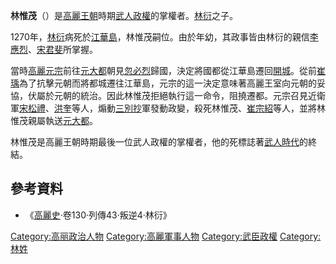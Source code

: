 {{東亞男性歷史人物
|名稱 =林惟茂
|身份 =高麗[[武人政權|武人政權]]掌權者<br /><small>（1270年）</small>
|國家 =[[高麗國|高麗國]]
|政權 =
|時代 =
|主君 =
|屆數 =
|最高職務 =校定別監
|前任 =[[林衍|林衍]]
|繼任 =—
|圖片名稱 =
|圖片大小 =
|圖片說明 =
|姓 =
|名 =
|姓名 =林惟茂
|字 =
|封爵 =
|封號 =
|位階 =
|封地 =
|旗籍 =<!--清朝旗人專用-->
|氏族 =
|籍貫 =[[鎮州林氏|鎮州林氏]]
|本貫 =
|府邸 =
|世系 = 
|初名 =
|乳名 =<!--日本、朝鮮、琉球以外人物用-->
|幼名 =<!--日本人用-->
|兒名 =<!--朝鮮人用-->
|童名 =<!--琉球人用-->
|小字 =
|別名 =
|號 =
|法號 =
|院號 =
|其他名號 =
|出生日期 =？
|出生地點 =高麗
|婚年 =
|逝世年 =1270年
|逝世地 =高麗[[江華島|江華島]]
|諡號 =
|墓葬 =
|祠廟 =
|父親 =[[林衍|林衍]]
|嫡母 =
|母親 =李氏
|繼母=
|元配 =
|正室 =
|妻 =
|繼室 =
|平妻 =
|側室 =
|元配之父 =
|元配之嫡母 =
|元配之母 =
|正室之父 =
|正室之嫡母 =
|正室之母 =
|妻之父 =
|妻之嫡母 =
|妻之母 =
|繼室之父 =
|繼室之嫡母 =
|繼室之母 =
|兄弟 =
|姊妹 =
|同胞兄弟 =[[林惟幹|林惟幹]]<br />[[林惟柜|林惟柜]]<br />[[林惟提|林惟提]]
|同胞姊妹 =
|異母兄弟 =
|異母姊妹 =
|異父兄弟 =
|異父姊妹 =
|嫡子 =
|嫡女 =
|庶子 =
|庶女 =
|其他親屬 =姐夫：御史中丞[[洪文系|洪文系]]<br />姐夫：大將軍[[崔宗紹|崔宗紹]]
|出身 = <!---此处指科举出身--->
|功名 = 
|經歷 =[[高麗元宗|元宗]]十一年：校定別監
|著作 =
|注釋 =
}}
{{Infobox Korean name|
hangul=임유무|
hanja=林惟茂|
rr=Im yu-mu|
mr=Im yu-mu|
}}
'''林惟茂'''（{{bd|？||1270年||}}）是[[高麗王朝|高麗王朝]]時期[[武人政權|武人政權]]的掌權者。[[林衍|林衍]]之子。

1270年，[[林衍|林衍]]病死於[[江華島|江華島]]，林惟茂嗣位。由於年幼，其政事皆由林衍的親信[[李應烈|李應烈]]、[[宋君斐|宋君斐]]所掌握。

當時[[高麗元宗|高麗元宗]]前往[[元大都|元大都]]朝見[[忽必烈|忽必烈]]歸國，決定將國都從江華島遷回[[開城|開城]]。從前[[崔瑀|崔瑀]]為了抗擊元朝而將都城遷往江華島，元宗的這一決定意味著高麗王室向元朝的妥協，伏屬於元朝的統治。因此林惟茂拒絕執行這一命令，阻撓遷都。元宗召見近衛軍[[宋松禮|宋松禮]]、[[洪奎|洪奎]]等人，煽動[[三別抄|三別抄]]軍發動政變，殺死林惟茂、[[崔宗紹|崔宗紹]]等人，並將林惟茂親屬執送[[元大都|元大都]]。

林惟茂是高麗王朝時期最後一位武人政權的掌權者，他的死標誌著[[武人時代|武人時代]]的終結。

==參考資料==
*《[[高麗史|高麗史]]·卷130·列傳43·叛逆4·林衍》
{{s-start}}
{{s-bef|before=[[林衍|林衍]]}}
{{s-ttl|title=[[武人政權|武人政權掌權者]]|years=1270年}}
{{s-after|－}}
{{s-end}}
{{武臣政權執政者}}
[[Category:高丽政治人物|Category:高丽政治人物]]
[[Category:高麗軍事人物|Category:高麗軍事人物]]
[[Category:武臣政權|Category:武臣政權]]
[[Category:林姓|Category:林姓]]